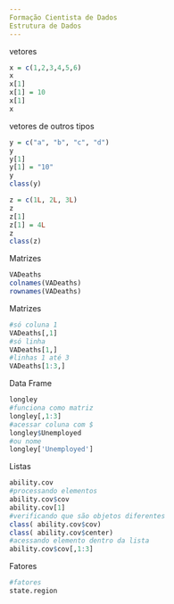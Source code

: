 ```yaml
---
Formação Cientista de Dados
Estrutura de Dados
---
```

vetores
```r
x = c(1,2,3,4,5,6)
x
x[1]
x[1] = 10
x[1]
x
```
vetores de outros tipos
```r
y = c("a", "b", "c", "d")
y
y[1]
y[1] = "10"
y
class(y)

z = c(1L, 2L, 3L)
z
z[1]
z[1] = 4L
z
class(z)
```
Matrizes
```r
VADeaths
colnames(VADeaths)
rownames(VADeaths)
```
Matrizes
```r
#só coluna 1
VADeaths[,1]
#só linha
VADeaths[1,]
#linhas 1 até 3
VADeaths[1:3,]
```
Data Frame
```r
longley
#funciona como matriz
longley[,1:3]
#acessar coluna com $
longley$Unemployed
#ou nome
longley['Unemployed']

```
Listas
```r
ability.cov
#processando elementos
ability.cov$cov
ability.cov[1]
#verificando que são objetos diferentes
class( ability.cov$cov)
class( ability.cov$center)
#acessando elemento dentro da lista
ability.cov$cov[,1:3]

```

Fatores
```r
#fatores
state.region
```

